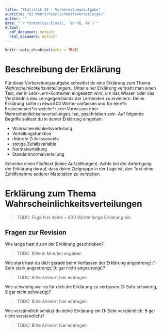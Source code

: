 ```yaml
---
title: "Statistik II - Vorbereitungsaufgabe"
subtitle: "02 Wahrscheinlichkeitsverteilungen"
author: ""
date: "`r format(Sys.time(), '%d %B, %Y')`"
output:
  pdf_document: default
  html_document: default
---
```


```r
knitr::opts_chunk$set(echo = TRUE)
```

# Beschreibung der Erklärung

Für diese Vorbereitungsaufgabe schreibst du eine Erklärung zum Thema *Wahrscheinlichkeitsverteilungen.*. Unter einer Erklärung versteht man einen Text, der in Lehr-Lern-Kontexten eingesetzt wird, um das Wissen oder das Verständnis des Lerngegenstands der Lernenden zu erweitern. Deine Erklärung sollte in etwa 800 Wörter umfassen und für eine\*n Erstsemester\*in welche\*r kein Vorwissen über Wahrscheinlichkeitsverteilungen. hat, geschrieben sein. Auf folgende Begriffe solltest du in deiner Erklärung eingehen:

* Wahrscheinlichkeitsverteilung
* Verteilungsfunktion
* diskrete Zufallsvariable
* stetige Zufallsvariable
* Normalverteilung
* Standardnormalverteilung

Schreibe einen Fließtext (keine Aufzählungen). Achte bei der Anfertigung der Erklärung darauf, dass deine Zielgruppe in der Lage ist, den Text ohne Zuhilfenahme anderer Materialien zu verstehen.

# Erklärung zum Thema Wahrscheinlichkeitsverteilungen

> TODO: Füge hier deine ~ 800 Wörter lange Erklärung ein.


## Fragen zur Revision

Wie lange hast du an der Erklärung geschrieben? 

> TODO: Bitte in Minuten angeben

Wie stark hast du dich gerade beim Verfassen der Erklärung angestrengt (1: Sehr stark angestrengt; 9: gar nicht angestrengt)?  

> TODO: Bitte Antwort hier eintragen

Wie schwierig war es für dich die Erklärung zu verfassen (1: Sehr schwierig, 9 gar nicht schwierig)? 

> TODO: Bitte Antwort hier eintragen

Wie verständlich schätzt du deine Erklärung ein (1: Sehr verständlich; 5 gar nicht verständlich)? 

> TODO: Bitte Antwort hier eintragen
